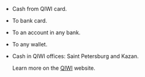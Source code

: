 - Cash from QIWI card.
- To bank card.
- To an account in any bank.
- To any wallet.
- Cash in QIWI offices: Saint Petersburg and Kazan.

    Learn more on the [QIWI](https://qiwi.com/) website.